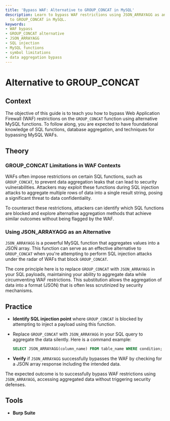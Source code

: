 ```yaml
---
title: 'Bypass WAF: Alternative to GROUP_CONCAT in MySQL'
description: Learn to bypass WAF restrictions using JSON_ARRAYAGG as an alternative
  to GROUP_CONCAT in MySQL.
keywords:
- WAF bypass
- GROUP_CONCAT alternative
- JSON_ARRAYAGG
- SQL injection
- MySQL functions
- symbol limitations
- data aggregation bypass
---
```


# Alternative to GROUP_CONCAT

## Context

The objective of this guide is to teach you how to bypass Web Application Firewall (WAF) restrictions on the `GROUP_CONCAT` function using alternative MySQL functions. To follow along, you are expected to have foundational knowledge of SQL functions, database aggregation, and techniques for bypassing MySQL WAFs.

## Theory

### GROUP_CONCAT Limitations in WAF Contexts

WAFs often impose restrictions on certain SQL functions, such as `GROUP_CONCAT`, to prevent data aggregation leaks that can lead to security vulnerabilities. Attackers may exploit these functions during SQL injection attacks to aggregate multiple rows of data into a single result string, posing a significant threat to data confidentiality.

To counteract these restrictions, attackers can identify which SQL functions are blocked and explore alternative aggregation methods that achieve similar outcomes without being flagged by the WAF.

### Using JSON_ARRAYAGG as an Alternative

`JSON_ARRAYAGG` is a powerful MySQL function that aggregates values into a JSON array. This function can serve as an effective alternative to `GROUP_CONCAT` when you're attempting to perform SQL injection attacks under the radar of WAFs that block `GROUP_CONCAT`.

The core principle here is to replace `GROUP_CONCAT` with `JSON_ARRAYAGG` in your SQL payloads, maintaining your ability to aggregate data while circumventing WAF restrictions. This substitution allows the aggregation of data into a format (JSON) that is often less scrutinized by security mechanisms.

## Practice

- **Identify SQL injection point** where `GROUP_CONCAT` is blocked by attempting to inject a payload using this function.
- Replace `GROUP_CONCAT` with `JSON_ARRAYAGG` in your SQL query to aggregate the data silently. Here is a command example:
  
  ```sql
  SELECT JSON_ARRAYAGG(column_name) FROM table_name WHERE condition;
  ```

- **Verify** if `JSON_ARRAYAGG` successfully bypasses the WAF by checking for a JSON array response including the intended data.

The expected outcome is to successfully bypass WAF restrictions using `JSON_ARRAYAGG`, accessing aggregated data without triggering security defenses.

## Tools

- **Burp Suite**
